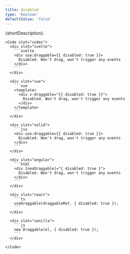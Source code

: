 ```yaml
---
title: disabled
type: 'boolean'
defaultValue: 'false'
---
```





{shortDescription}.

<Examples client:load>
  <Example>
    <DisabledExample client:visible slot="demo" />

    <Code slot="codes">
      <div slot="svelte">
        ```svelte
        <div use:draggable={{ disabled: true }}>
          Disabled. Won't drag, won't trigger any events
        </div>
        ```
      </div>

      <div slot="vue">
        ```vue
        <template>
          <div v-draggable="{{ disabled: true }}">
            Disabled. Won't drag, won't trigger any events
          </div>
        </template>
        ```
      </div>

      <div slot="solid">
        ```jsx
        <div use:draggable={{ disabled: true }}>
          Disabled. Won't drag, won't trigger any events
        </div>
        ```
      </div>

      <div slot="angular">
        ```html
        <div [neoDraggable]="{ disabled: true }">
          Disabled. Won't drag, won't trigger any events
        </div>
        ```
      </div>

      <div slot="react">
        ```ts
        useDraggable(draggableRef, { disabled: true });
        ```
      </div>

      <div slot="vanilla">
        ```js
        new Draggable(el, { disabled: true });
        ```
      </div>

    </Code>

  </Example>
</Examples>
